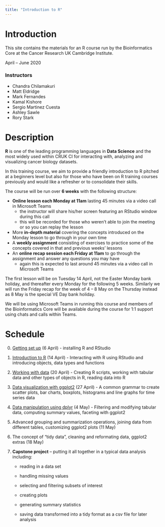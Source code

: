 ```yaml
---
title: "Introduction to R"
---
```


# Introduction

This site contains the materials for an R course run by the Bioinformatics Core
at the Cancer Research UK Cambridge Institute.

April -- June 2020

### Instructors

* Chandra Chilamakuri
* Matt Eldridge
* Mark Fernandes
* Kamal Kishore
* Sergio Martinez Cuesta
* Ashley Sawle
* Rory Stark

# Description

**R** is one of the leading programming languages in **Data Science** and the
most widely used within CRUK CI for interacting with, analyzing and visualizing
cancer biology datasets.

In this training course, we aim to provide a friendly introduction to R pitched
at a beginners level but also for those who have been on R training courses
previously and would like a refresher or to consolidate their skills.

The course will be run over **6 weeks** with the following structure:

* **Online lesson each Monday at 11am** lasting 45 minutes via a video call in Microsoft Teams
    * the instructor will share his/her screen featuring an RStudio window during this call
    * this will be recorded for those who weren’t able to join the meeting or so you can replay the lesson
* More **in-depth material** covering the concepts introduced on the Monday lesson to go through in your own time
* A **weekly assignment** consisting of exercises to practice some of the concepts covered in that and previous weeks' lessons
* An **online recap session each Friday at 11am** to go through the assignment and answer any questions you may have
    * again this is expected to last around 45 minutes via a video call in Microsoft Teams
 
The first lesson will be on Tuesday 14 April, not the Easter Monday bank
holiday, and thereafter every Monday for the following 5 weeks. Similarly we
will run the Friday recap for the week of 4 – 8 May on the Thursday instead as
8 May is the special VE Day bank holiday.

We will be using Microsoft Teams in running this course and members of the
Bioinformatics Core will be available during the course for 1:1 support using
chats and calls within Teams.

# Schedule

0. [Getting set up](week0.html) (6 April) - installing R and RStudio

1. [Introduction to R](week1.html) (14 April) - Interacting with R using RStudio and introducing objects, data types and functions

2. [Working with data](week2.html) (20 April) - Creating R scripts, working with tabular data and other types of objects in R, reading data into R

3. [Data visualization with ggplot2](week3.html) (27 April) - A common grammar to create scatter plots, bar charts, boxplots, histograms and line graphs for time series data

4. [Data manipulation using dplyr](week4.html) (4 May) - Filtering and modifying tabular data, computing summary values, faceting with ggplot2

5. Advanced grouping and summarization operations, joining data from different tables, customizing ggplot2 plots (11 May)

6. The concept of "tidy data", cleaning and reformating data, ggplot2 extras (18 May)

7. **Capstone project** – putting it all together in a typical data analysis including:

    * reading in a data set

    * handling missing values

    * selecting and filtering subsets of interest

    * creating plots

    * generating summary statistics

    * saving data transformed into a tidy format as a csv file for later analysis
